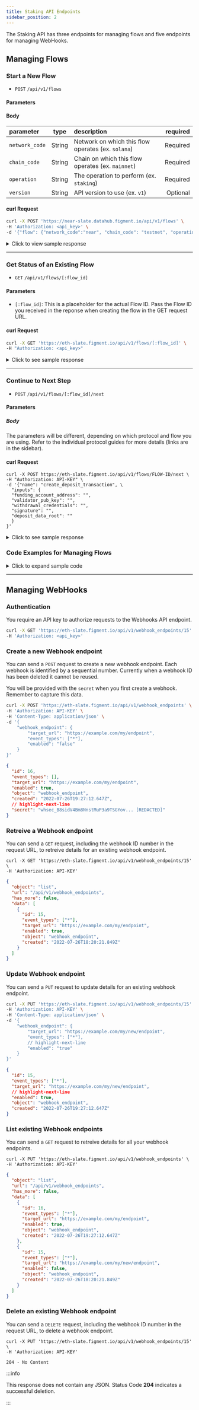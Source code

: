 ```yaml
---
title: Staking API Endpoints
sidebar_position: 2
---
```



The Staking API has three endpoints for managing flows and five endpoints for managing WebHooks.

## Managing Flows

### Start a New Flow

- `POST` `/api/v1/flows`

#### Parameters

#### Body

| parameter      |  type  | description                                        | required |
| :------------- | :----: | :------------------------------------------------- | -------: |
| `network_code` | String | Network on which this flow operates (ex. `solana`) | Required |
| `chain_code`   | String | Chain on which this flow operates (ex. `mainnet`)  | Required |
| `operation`    | String | The operation to perform (ex. `staking`)           | Required |
| `version`      | String | API version to use (ex. `v1`)                      | Optional |

#### curl Request

```bash title="Example cURL request to the Staking API to start a staking flow on NEAR"
curl -X POST 'https://near-slate.datahub.figment.io/api/v1/flows' \
-H 'Authorization: <api_key>' \
-d '{"flow": {"network_code":"near", "chain_code": "testnet", "operation": "staking", "version": "v1"}}'
```

<details><summary>Click to view sample response</summary>

:::note

In the response, the `actions` array contains the name of the next action in the flow and details of the expected inputs in the `data` field.

:::

```json
{
  "id": "1d9e9d5d-f4a2-4974-b549-c35531344fa9",
  "state": "initialized",
  "actions": [
    {
      "name": "create_delegate_tx",
      "inputs": [
        {
          "name": "delegator_address",
          "display": "Delegator Address",
          "description": "",
          "type": "string",
          "validations": [
            {
              "type": "presence",
              "options": {}
            },
            {
              "type": "account_balance",
              "options": {
                "on": "with_on_chain_validations",
                "greater_than_or_equal_to": null
              }
            }
          ]
        },
        {
          "name": "delegator_pubkey",
          "display": "Delegator Pubkey",
          "description": "",
          "type": "string",
          "validations": [
            {
              "type": "presence",
              "options": {}
            }
          ]
        },
        {
          "name": "validator_address",
          "display": "Validator Address",
          "description": "",
          "type": "string",
          "validations": [
            {
              "type": "presence",
              "options": {}
            },
            {
              "type": "is_validator",
              "options": {
                "on": "with_on_chain_validations"
              }
            }
          ]
        },
        {
          "name": "amount",
          "display": "Amount",
          "description": "",
          "type": "decimal",
          "validations": [
            {
              "type": "presence",
              "options": {}
            },
            {
              "type": "numericality",
              "options": {
                "greater_than": 0
              }
            }
          ]
        },
        {
          "name": "max_gas",
          "display": "Max Gas",
          "description": "",
          "type": "decimal",
          "validations": []
        }
      ]
    }
  ],
  "data": {
    "delegator_address": null,
    "delegator_pubkey": null,
    "validator_address": null,
    "amount": null,
    "max_gas": null,
    "delegate_transaction": null
  },
  "network_code": "near",
  "chain_code": "testnet",
  "created_at": "2022-07-19T17:54:02.882Z",
  "updated_at": "2022-07-19T17:54:02.882Z"
}
```

</details>

---

### Get Status of an Existing Flow

- `GET` `/api/v1/flows/[:flow_id]`

#### Parameters

- `[:flow_id]`: This is a placeholder for the actual Flow ID. Pass the Flow ID you received in the reponse when creating the flow in the GET request URL.

#### curl Request

```bash
curl -X GET 'https://eth-slate.figment.io/api/v1/flows/[:flow_id]' \
-H "Authorization: <api_key>"
```

<details><summary>Click to see sample response</summary>

:::note

In the response, the `actions` array contains the name of the next action in the flow and the expected inputs for the next step in the `data` field.

:::

```json
{
  "id": "1d9e9d5d-f4a2-4974-b549-c35531344fa9",
  "state": "initialized",
  "actions": [
    {
      "name": "create_delegate_tx",
      "inputs": [
        {
          "name": "delegator_address",
          "display": "Delegator Address",
          "description": "",
          "type": "string",
          "validations": [
            {
              "type": "presence",
              "options": {}
            },
            {
              "type": "account_balance",
              "options": {
                "on": "with_on_chain_validations",
                "greater_than_or_equal_to": null
              }
            }
          ]
        },
        {
          "name": "delegator_pubkey",
          "display": "Delegator Pubkey",
          "description": "",
          "type": "string",
          "validations": [
            {
              "type": "presence",
              "options": {}
            }
          ]
        },
        {
          "name": "validator_address",
          "display": "Validator Address",
          "description": "",
          "type": "string",
          "validations": [
            {
              "type": "presence",
              "options": {}
            },
            {
              "type": "is_validator",
              "options": {
                "on": "with_on_chain_validations"
              }
            }
          ]
        },
        {
          "name": "amount",
          "display": "Amount",
          "description": "",
          "type": "decimal",
          "validations": [
            {
              "type": "presence",
              "options": {}
            },
            {
              "type": "numericality",
              "options": {
                "greater_than": 0
              }
            }
          ]
        },
        {
          "name": "max_gas",
          "display": "Max Gas",
          "description": "",
          "type": "decimal",
          "validations": []
        }
      ]
    }
  ],
  "data": {
    "delegator_address": null,
    "delegator_pubkey": null,
    "validator_address": null,
    "amount": null,
    "max_gas": null,
    "delegate_transaction": null
  },
  "network_code": "near",
  "chain_code": "testnet",
  "created_at": "2022-07-19T17:54:02.882Z",
  "updated_at": "2022-07-19T17:54:02.882Z"
}
```

</details>

---

### Continue to Next Step

- `POST` `/api/v1/flows/[:flow_id]/next`

#### Parameters

##### Body

The parameters will be different, depending on which protocol and flow you are using.
Refer to the individual protocol guides for more details (links are in the sidebar).

#### curl Request

```text title="Example curl request for the next step of a flow, with blank values"
curl -X POST https://eth-slate.figment.io/api/v1/flows/FLOW-ID/next \
-H "Authorization: API-KEY" \
-d '{"name": "create_deposit_transaction", \
  "inputs": {
  "funding_account_address": "",
  "validator_pub_key": "",
  "withdrawal_credentials": "",
  "signature": "",
  "deposit_data_root": ""
  }
}'
```

<details><summary>Click to see sample response</summary>

:::note

In the response, the `actions` array contains the name of the next action in the flow and the expected inputs for the next step in the `data` field.

:::

```json
{
  "id": "1d9e9d5d-f4a2-4974-b549-c35531344fa9",
  "state": "initialized",
  "actions": [
    {
      "name": "create_delegate_tx",
      "inputs": [
        {
          "name": "delegator_address",
          "display": "Delegator Address",
          "description": "",
          "type": "string",
          "validations": [
            {
              "type": "presence",
              "options": {}
            },
            {
              "type": "account_balance",
              "options": {
                "on": "with_on_chain_validations",
                "greater_than_or_equal_to": null
              }
            }
          ]
        },
        {
          "name": "delegator_pubkey",
          "display": "Delegator Pubkey",
          "description": "",
          "type": "string",
          "validations": [
            {
              "type": "presence",
              "options": {}
            }
          ]
        },
        {
          "name": "validator_address",
          "display": "Validator Address",
          "description": "",
          "type": "string",
          "validations": [
            {
              "type": "presence",
              "options": {}
            },
            {
              "type": "is_validator",
              "options": {
                "on": "with_on_chain_validations"
              }
            }
          ]
        },
        {
          "name": "amount",
          "display": "Amount",
          "description": "",
          "type": "decimal",
          "validations": [
            {
              "type": "presence",
              "options": {}
            },
            {
              "type": "numericality",
              "options": {
                "greater_than": 0
              }
            }
          ]
        },
        {
          "name": "max_gas",
          "display": "Max Gas",
          "description": "",
          "type": "decimal",
          "validations": []
        }
      ]
    }
  ],
  "data": {
    "delegator_address": null,
    "delegator_pubkey": null,
    "validator_address": null,
    "amount": null,
    "max_gas": null,
    "delegate_transaction": null
  },
  "network_code": "near",
  "chain_code": "testnet",
  "created_at": "2022-07-19T17:54:02.882Z",
  "updated_at": "2022-07-19T17:54:02.882Z"
}
```

</details>

### Code Examples for Managing Flows

<Tabs><TabItem value="broadcasting" label="JavaScript">

<details><summary>Click to expand sample code</summary>

```javascript
const NETWORK_CODES = {
  avalanche: "avalanche",
  ethereum: "ethereum",
  near: "near",
  polkadot: "dot",
  polygon: "polygon",
  solana: "solana",
};

const CHAIN_CODES = {
  mainnet: "mainnet", // All Networks
  goerli: "goerli-prater", // Ethereum PoS testnet
  testnet: "testnet", // NEAR testnet, Avalanche Fuji
  devnet: "devnet", // Solana devnet
  westend: "westend", // Polkadot testnet
};

const OPERATIONS = {
  staking: "staking", // Ethereum only supports staking
  unstaking: "unstaking", // NEAR or Polkadot
  transfer: "transfer", // NEAR or Polkadot or Solana
  sol_unstaking: "unstaking", // Solana unstaking
  add_proxy: "add_proxy", // Polkadot only
  remove_proxy: "remove_proxy", // Polkadot only
};

const API_KEY = "YOUR API KEY";

function startNewFlow(network, chain, operation, params = {}) {
  fetch(flowUrl, {
    method: "POST",
    headers: {
      Authorization: `${API_KEY}`,
      "Content-Type": "application/json",
    },
    body: JSON.stringify({
      flow: {
        network_code: NETWORK_CODES[`${network}`],
        chain_code: CHAIN_CODES[`${chain}`],
        operation: OPERATIONS[`${operation}`],
        version: "v1",
      },
    }),
  })
    .then((result) => result.json())
    .then(console.log);
}

function continueFlow(flowId, name, inputs = {}) {
  console.log(name, inputs);
  fetch(`${flowUrl}/${flowId}/next`, {
    method: "PUT",
    headers: {
      Authorization: `${API_KEY}`,
      "Content-Type": "application/json",
    },
    body: JSON.stringify({
      name,
      inputs,
    }),
  })
    .then((result) => result.json())
    .then((json) => console.log(JSON.stringify(json, null, 2)));
}

function getFlow(flowId) {
  fetch(`${flowUrl}/${flowId}`, {
    method: "GET",
    headers: {
      Authorization: `${API_KEY}`,
    },
  })
    .then((result) => result.json())
    .then((json) => console.log(JSON.stringify(json, null, 2)));
}
```

</details>

</TabItem></Tabs>

---

## Managing WebHooks

### Authentication

You require an API key to authorize requests to the Webhooks API endpoint.

```bash {2} title="Authorization header"
curl -X GET 'https://eth-slate.figment.io/api/v1/webhook_endpoints/15' \
-H 'Authorization: <api_key>'
```

### Create a new Webhook endpoint

You can send a `POST` request to create a new webhook endpoint.
Each webhook is identified by a sequential number.
Currently when a webhook ID has been deleted it cannot be reused.

You will be provided with the `secret` when you first create a webhook. Remember to capture this data.

```bash title="Sample request POST /webhook_endpoints"
curl -X POST 'https://eth-slate.figment.io/api/v1/webhook_endpoints' \
-H 'Authorization: API-KEY' \
-H 'Content-Type: application/json' \
-d '{
    "webhook_endpoint": {
        "target_url": "https://example.com/my/endpoint",
        "event_types": ["*"],
        "enabled": "false"
    }
}'
```

```json title="Sample Response"
{
  "id": 16,
  "event_types": [],
  "target_url": "https://example.com/my/endpoint",
  "enabled": true,
  "object": "webhook_endpoint",
  "created": "2022-07-26T19:27:12.647Z",
  // highlight-next-line
  "secret": "whsec_B8sidV4Bm8NnstMuP3a9TSGYov... [REDACTED]"
}
```

### Retreive a Webhook endpoint

You can send a `GET` request, including the webhook ID number in the request URL, to retreive details for an existing webhook endpoint.

```text title="GET /webhook_endpoints/[:webhook_endpoint_id]"
curl -X GET 'https://eth-slate.figment.io/api/v1/webhook_endpoints/15' \
-H 'Authorization: API-KEY'
```

```json title="Sample Response"
{
  "object": "list",
  "url": "/api/v1/webhook_endpoints",
  "has_more": false,
  "data": [
    {
      "id": 15,
      "event_types": ["*"],
      "target_url": "https://example.com/my/endpoint",
      "enabled": true,
      "object": "webhook_endpoint",
      "created": "2022-07-26T18:20:21.849Z"
    }
  ]
}
```

### Update Webhook endpoint

You can send a `PUT` request to update details for an existing webhook endpoint.

```bash title="PUT /webhook_endpoints/[:webhook_endpoint_id]"
curl -X PUT 'https://eth-slate.figment.io/api/v1/webhook_endpoints/15' \
-H 'Authorization: API-KEY' \
-H 'Content-Type: application/json' \
-d '{
    "webhook_endpoint": {
        "target_url": "https://example.com/my/new/endpoint",
        "event_types": ["*"],
        // highlight-next-line
        "enabled": "true"
    }
}'
```

```json title="Sample Response"
{
  "id": 15,
  "event_types": ["*"],
  "target_url": "https://example.com/my/new/endpoint",
  // highlight-next-line
  "enabled": true,
  "object": "webhook_endpoint",
  "created": "2022-07-26T19:27:12.647Z"
}
```

### List existing Webhook endpoints

You can send a `GET` request to retreive details for all your webhook endpoints.

```text title="GET /webhook_endpoints"
curl -X PUT 'https://eth-slate.figment.io/api/v1/webhook_endpoints' \
-H 'Authorization: API-KEY'
```

```json title="Sample Response"
{
  "object": "list",
  "url": "/api/v1/webhook_endpoints",
  "has_more": false,
  "data": [
    {
      "id": 16,
      "event_types": ["*"],
      "target_url": "https://example.com/my/endpoint",
      "enabled": true,
      "object": "webhook_endpoint",
      "created": "2022-07-26T19:27:12.647Z"
    },
    {
      "id": 15,
      "event_types": ["*"],
      "target_url": "https://example.com/my/new/endpoint",
      "enabled": false,
      "object": "webhook_endpoint",
      "created": "2022-07-26T18:20:21.849Z"
    }
  ]
}
```

### Delete an existing Webhook endpoint

You can send a `DELETE` request, including the webhook ID number in the request URL, to delete a webhook endpoint.

```text title="DELETE /webhook_endpoints/[:webhook_endpoint_id]"
curl -X PUT 'https://eth-slate.figment.io/api/v1/webhook_endpoints/15' \
-H 'Authorization: API-KEY'
```

```text title="Example response"
204 - No Content
```

:::info

This response does not contain any JSON. Status Code **204** indicates a successful deletion.

:::
